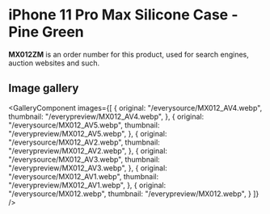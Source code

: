 
# iPhone 11 Pro Max Silicone Case - Pine Green

<Callout type='info' emoji='👉🏻'>**MX012ZM** is an order number for this product, used for search engines, auction websites and such.</Callout>

## Image gallery

<GalleryComponent
    images={[
      {
        original: "/everysource/MX012_AV4.webp",
        thumbnail: "/everypreview/MX012_AV4.webp",
      },
      {
        original: "/everysource/MX012_AV5.webp",
        thumbnail: "/everypreview/MX012_AV5.webp",
      },
      {
        original: "/everysource/MX012_AV2.webp",
        thumbnail: "/everypreview/MX012_AV2.webp",
      },
      {
        original: "/everysource/MX012_AV3.webp",
        thumbnail: "/everypreview/MX012_AV3.webp",
      },
      {
        original: "/everysource/MX012_AV1.webp",
        thumbnail: "/everypreview/MX012_AV1.webp",
      },
      {
        original: "/everysource/MX012.webp",
        thumbnail: "/everypreview/MX012.webp",
      }
    ]}
  />
